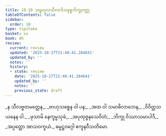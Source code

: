 ```yaml
---
title: 19.10 သမ္ဗဟုလသီလာဒိသမ္ပန္နဘိက္ခုဝတ္ထု
tableOfContents: false
sidebar:
  order: 10
type: tipitaka
basket: su
book: dh
review:
  current: review
  updated: '2025-10-27T21:48:41.284641'
  updated_by: ''
  notes: ''
  history:
  - state: review
    date: '2025-10-27T21:48:41.284641'
    updated_by: ''
    notes: ''
    previous_state: draft
---
```



<ReviewStatus review={frontmatter.review} showDetails={true} />

<HypothesisAnnotation frontmatter={frontmatter} />

<DynamicBreadcrumb />

<Division number="271" book="dh" e="ch" v="18" p="52">

<Paragraph number="292" type="verses" book="dh">
_န သီလဗ္ဗတမတ္တေန,_  
_ဗာဟုသစ္စေန ဝါ ပန;_  
_အထ ဝါ သမာဓိလာဘေန,_  
_ဝိဝိတ္တသယနေန ဝါ._  

</Paragraph>

</Division>
<Division number="272" book="dh" e="ch" v="18" p="52">

<Paragraph number="293" type="verses" book="dh">
_ဖုသာမိ နေက္ခမ္မသုခံ,_  
_အပုထုဇ္ဇနသေဝိတံ;_  
_ဘိက္ခု ဝိဿာသမာပါဒိ,_  
_အပ္ပတ္တော အာသဝက္ခယံ._  


</Paragraph>
</Division>

<Paragraph number="294" type="center" book="dh">
ဓမ္မဋ္ဌဝဂ္ဂေါ ဧကူနဝီသတိမော.
</Paragraph>